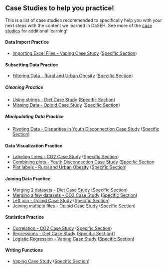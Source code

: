 
## Case Studies to help you practice!

This is a list of case studies recommended to specifically help you with your next steps with the content we learned in DaSEH. See more of the [case studies](https://www.opencasestudies.org/) for additional learning!

#### Data Import Practice

- [Importing Excel Files - Vaping Case Study](https://www.opencasestudies.org/ocs-bp-vaping-case-study/) ([Specific Section](https://www.opencasestudies.org/ocs-bp-vaping-case-study/#Data_Import))

#### Subsetting Data Practice

- [Filtering Data - Rural and Urban Obesity](https://www.opencasestudies.org/ocs-bp-rural-and-urban-obesity/) ([Specific Section](https://www.opencasestudies.org/ocs-bp-rural-and-urban-obesity/#Data_Exploration))

##### Cleaning Practice

- [Using strings - Diet Case Study](https://www.opencasestudies.org/ocs-bp-diet/) ([Specific Section](https://www.opencasestudies.org/ocs-bp-diet/#Data_Wrangling))
- [Missing Data - Opioid Case Study](https://www.opencasestudies.org/ocs-bp-opioid-rural-urban) ([Specific Section](https://www.opencasestudies.org/ocs-bp-opioid-rural-urban/#Data_Exploration))


  
##### Manipulating Data Practice

- [Pivoting Data - Disparities in Youth Disconnection Case Study](https://www.opencasestudies.org/ocs-bp-youth-disconnection/) ([Specific Section](https://www.opencasestudies.org/ocs-bp-youth-disconnection/#Major_Racial_and_Ethnic_Groups))

#### Data Visualization Practice

  - [Labeling Lines - CO2 Case Study](https://www.opencasestudies.org/ocs-bp-co2-emissions/) ([Specific Section](https://www.opencasestudies.org/ocs-bp-co2-emissions/#Joining_data))
  - [Combining plots - Youth Disconnection Case Study](https://www.opencasestudies.org/ocs-bp-youth-disconnection) ([Specific Section](https://www.opencasestudies.org/ocs-bp-youth-disconnection/#Summary_Plot) 
  - [Plot labels -  Rural and Urban Obesity](https://www.opencasestudies.org/ocs-bp-rural-and-urban-obesity) ([Specific Section](https://www.opencasestudies.org/ocs-bp-rural-and-urban-obesity/#Data_Visualization))
  
  
#### Joining Data Practice

  - [Merging 2 datasets - Diet Case Study](https://www.opencasestudies.org/ocs-bp-diet) ([Specific Section](https://www.opencasestudies.org/ocs-bp-diet/#Joining_data))
  - [Merging a few datasets - CO2 Case Study](https://www.opencasestudies.org/ocs-bp-co2-emissions/) ([Specific Section](https://www.opencasestudies.org/ocs-bp-co2-emissions/#Joining_data))
  - [Left join - Opioid Case Study](https://www.opencasestudies.org/ocs-bp-opioid-rural-urban) ([Specific Section](https://www.opencasestudies.org/ocs-bp-opioid-rural-urban/#Rural_and_Urban_Counties))
  - [Joining multiple files - Opioid Case Study](https://www.opencasestudies.org/ocs-bp-opioid-rural-urban) ([Specific Section](https://www.opencasestudies.org/ocs-bp-opioid-rural-urban/#Rural_and_Urban_Counties))

#### Statistics Practice

- [Correlation - CO2 Case Study](https://www.opencasestudies.org/ocs-bp-co2-emissions/) ([Specific Section](https://www.opencasestudies.org/ocs-bp-co2-emissions/#Joining_data))
- [Regressions - Diet Case Study](https://www.opencasestudies.org/ocs-bp-diet/) ([Specific Section](https://www.opencasestudies.org/ocs-bp-diet/#Data_Wrangling))]
- [Logistic Regression - Vaping Case Study](https://www.opencasestudies.org/ocs-bp-vaping-case-study/) ([Specific Section](https://www.opencasestudies.org/ocs-bp-vaping-case-study/#Data_Analysis))
  
#### Writing Functions

- [Vaping Case Study](https://www.opencasestudies.org/ocs-bp-vaping-case-study/) ([Specific Section](https://www.opencasestudies.org/ocs-bp-vaping-case-study/#Updating_Values))
